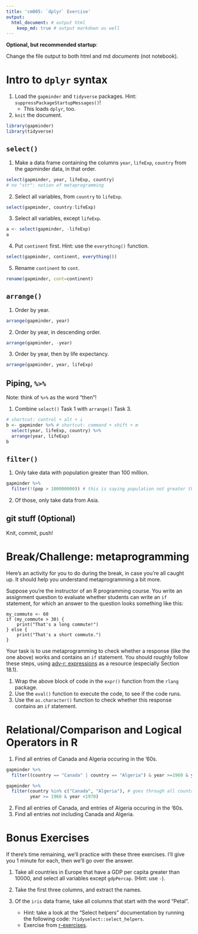 ```yaml
---
title: 'cm005: `dplyr` Exercise'
output:
  html_document: # output html
    keep_md: true # output markdown as well
---
```


**Optional, but recommended startup**:

Change the file output to both html and md _documents_ (not notebook).

# Intro to `dplyr` syntax

1. Load the `gapminder` and `tidyverse` packages. Hint: `suppressPackageStartupMessages()`!
    - This loads `dplyr`, too.
2. `knit` the document. 

```r
library(gapminder)
library(tidyverse)
```


## `select()`

1. Make a data frame containing the columns `year`, `lifeExp`, `country` from the gapminder data, in that order.

```r
select(gapminder, year, lifeExp, country)
# no "str": notion of metaprogramming
```


2. Select all variables, from `country` to `lifeExp`.

```r
select(gapminder, country:lifeExp)
```


3. Select all variables, except `lifeExp`.

```r
a <- select(gapminder, -lifeExp)
a
```


4. Put `continent` first. Hint: use the `everything()` function.

```r
select(gapminder, continent, everything())
```


5. Rename `continent` to `cont`.

```r
rename(gapminder, cont=continent)
```


## `arrange()`

1. Order by year.

```r
arrange(gapminder, year)
```


2. Order by year, in descending order.

```r
arrange(gapminder, -year)
```


3. Order by year, then by life expectancy.

```r
arrange(gapminder, year, lifeExp)
```


## Piping, `%>%`

Note: think of `%>%` as the word "then"!

1. Combine `select()` Task 1 with `arrange()` Task 3.

```r
# shortcut: control + alt + i
b <- gapminder %>% # shortcut: command + shift + m
  select(year, lifeExp, country) %>% 
  arrange(year, lifeExp)
b
```


## `filter()`

1. Only take data with population greater than 100 million.

```r
gapminder %>% 
  filter(!(pop > 100000000)) # this is saying population not greater than a million
```


2. Of those, only take data from Asia.

## git stuff (Optional)

Knit, commit, push!

# Break/Challenge: metaprogramming

Here's an activity for you to do during the break, in case you're all caught up. It should help you understand metaprogramming a bit more.

Suppose you're the instructor of an R programming course. You write an assignment question to evaluate whether students can write an `if` statement, for which an answer to the question looks something like this:

```
my_commute <- 60
if (my_commute > 30) {
    print("That's a long commute!")
} else {
    print("That's a short commute.")
}
```

Your task is to use metaprogramming to check whether a response (like the one above) works and contains an `if` statement. You should roughly follow these steps, using [adv-r: expressions](https://adv-r.hadley.nz/expressions.html) as a resource (especially Section 18.1).

1. Wrap the above block of code in the `expr()` function from the `rlang` package.
2. Use the `eval()` function to execute the code, to see if the code runs.
3. Use the `as.character()` function to check whether this response contains an `if` statement.

# Relational/Comparison and Logical Operators in R

1. Find all entries of Canada and Algeria occuring in the '60s. 

```r
gapminder %>% 
  filter((country == "Canada" | country == "Algeria") & year >=1960 & year < 1970)

gapminder %>% 
  filter(country %in% c("Canada", "Algeria"), # goes through all countries in vector c
         year >= 1960 & year <1970) 
```


2. Find all entries of Canada, and entries of Algeria occuring in the '60s. 
3. Find all entries _not_ including Canada and Algeria.

# Bonus Exercises

If there's time remaining, we'll practice with these three exercises. I'll give you 1 minute for each, then we'll go over the answer.

1. Take all countries in Europe that have a GDP per capita greater than 10000, and select all variables except `gdpPercap`. (Hint: use `-`).

2. Take the first three columns, and extract the names.

3. Of the `iris` data frame, take all columns that start with the word "Petal". 
    - Hint: take a look at the "Select helpers" documentation by running the following code: `?tidyselect::select_helpers`.
    - Exercise from [r-exercises](https://www.r-exercises.com/2017/10/19/dplyr-basic-functions-exercises/).